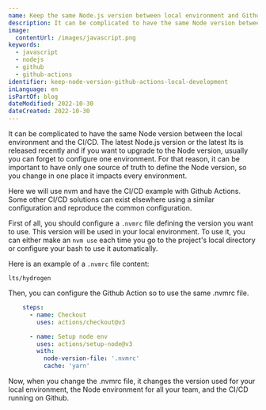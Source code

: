 ```yaml
---
name: Keep the same Node.js version between local environment and Github Actions
description: It can be complicated to have the same Node version between the local environment and the CI/CD. The latest Node.js version or the latest lts is released recently and if you want to upgrade to the Node version, usually you can forget to configure one environment.
image:
  contentUrl: /images/javascript.png
keywords:
  - javascript
  - nodejs
  - github
  - github-actions
identifier: keep-node-version-github-actions-local-development
inLanguage: en
isPartOf: blog
dateModified: 2022-10-30
dateCreated: 2022-10-30
---
```


It can be complicated to have the same Node version between the local environment and the CI/CD. The latest Node.js version or the latest lts is released recently and if you want to upgrade to the Node version, usually you can forget to configure one environment. For that reason, it can be important to have only one source of truth to define the Node version, so you change in one place it impacts every environment.

Here we will use nvm and have the CI/CD example with Github Actions. Some other CI/CD solutions can exist elsewhere using a similar configuration and reproduce the common configuration.

First of all, you should configure a `.nvmrc` file defining the version you want to use. This version will be used in your local environment. To use it, you can either make an `nvm use` each time you go to the project's local directory or configure your bash to use it automatically.

Here is an example of a `.nvmrc` file content:

```
lts/hydrogen
```

Then, you can configure the Github Action so to use the same .nvmrc file.

```yaml
    steps:
      - name: Checkout
        uses: actions/checkout@v3

      - name: Setup node env
        uses: actions/setup-node@v3
        with:
          node-version-file: '.nvmrc'
          cache: 'yarn'
```

Now, when you change the .nvmrc file, it changes the version used for your local environment, the Node environment for all your team, and the CI/CD running on Github.
